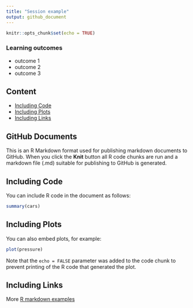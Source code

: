```yaml
---
title: "Session example"
output: github_document
---
```


```r
knitr::opts_chunk$set(echo = TRUE)
```

### Learning outcomes
- outcome 1
- outcome 2
- outcome 3

## Content
- [Including Code](#part1)
- [Including Plots](#part2)
- [Including Links](#part3)


## GitHub Documents 

This is an R Markdown format used for publishing markdown documents to GitHub. When you click the **Knit** button all R code chunks are run and a markdown file (.md) suitable for publishing to GitHub is generated.

## Including Code <a name="part1"></a>

You can include R code in the document as follows:

```r
summary(cars)
```

## Including Plots <a name="part1"></a>

You can also embed plots, for example:

```r
plot(pressure)
```

Note that the `echo = FALSE` parameter was added to the code chunk to prevent printing of the R code that generated the plot.

## Including Links <a name="part3"></a>
More [R markdown examples][rmd-examples]



[rmd-examples]: https://rmarkdown.rstudio.com/authoring_basics.html


